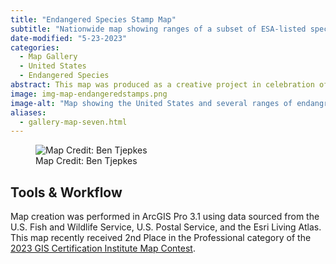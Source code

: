 ```yaml
---
title: "Endangered Species Stamp Map"
subtitle: "Nationwide map showing ranges of a subset of ESA-listed species."
date-modified: "5-23-2023"
categories:
  - Map Gallery
  - United States
  - Endangered Species
abstract: This map was produced as a creative project in celebration of the [50th anniversery of the U.S. Endangered Species Act](https://www.fws.gov/esa50). It shows several of the limited edition endangered species stamps from the USPS and where the USFWS-determined ranges of those species are located.
image: img-map-endangeredstamps.png
image-alt: "Map showing the United States and several ranges of endangrered species."
aliases: 
  - gallery-map-seven.html
---
```


![Map Credit: Ben Tjepkes](img-map-endangeredstamps.png)


## Tools & Workflow

Map creation was performed in ArcGIS Pro 3.1 using data sourced from the U.S. Fish and Wildlife Service, U.S. Postal Service, and the Esri Living Atlas. This map recently received 2nd Place in the Professional category of the [2023 GIS Certification Institute Map Contest](https://www.gisci.org/About-Us/Map-Contest/Previous-Contest-Winners).